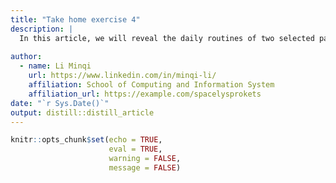 ```yaml
---
title: "Take home exercise 4"
description: |
  In this article, we will reveal the daily routines of two selected participant of the city of Engagement, Ohio USA. To address the purpose of this take-home exercise, I will be using ViSIElse and other appropriate visual analytics methods.
  
author:
  - name: Li Minqi 
    url: https://www.linkedin.com/in/minqi-li/
    affiliation: School of Computing and Information System
    affiliation_url: https://example.com/spacelysprokets
date: "`r Sys.Date()`"
output: distill::distill_article
---
```


```r
knitr::opts_chunk$set(echo = TRUE,
                      eval = TRUE,
                      warning = FALSE,
                      message = FALSE)
```







